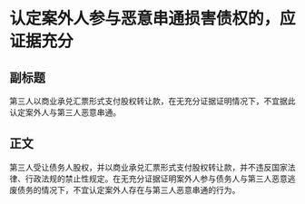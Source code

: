 # 认定案外人参与恶意串通损害债权的，应证据充分
## 副标题
第三人以商业承兑汇票形式支付股权转让款，在无充分证据证明情况下，不宜据此认定案外人与第三人恶意串通。
## 正文
第三人受让债务人股权，并以商业承兑汇票形式支付股权转让款，并不违反国家法律、行政法规的禁止性规定。在无充分证据证明案外人参与债务人与第三人恶意逃废债务的情况下，不宜认定案外人存在与第三人恶意串通的行为。